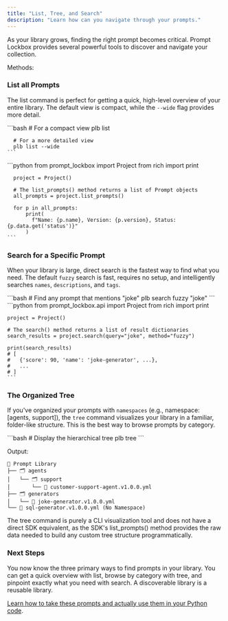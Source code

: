 ```yaml
---
title: "List, Tree, and Search"
description: "Learn how can you navigate through your prompts."
---
```


As your library grows, finding the right prompt becomes critical. Prompt Lockbox provides several powerful tools to discover and navigate your collection.

Methods:

### List all Prompts

The list command is perfect for getting a quick, high-level overview of your entire library. The default view is compact, while the `--wide` flag provides more detail.

<Tabs>
  <Tab title="CLI">
    ```bash
      # For a compact view
      plb list
      
      # For a more detailed view
      plb list --wide
    ```
  </Tab>
  <Tab title="Python">
    ```python
      from prompt_lockbox import Project
      from rich import print
      
      project = Project()
      
      # The list_prompts() method returns a list of Prompt objects
      all_prompts = project.list_prompts()
      
      for p in all_prompts:
          print(
            f"Name: {p.name}, Version: {p.version}, Status: {p.data.get('status')}"
          )
    ```
  </Tab>
</Tabs>

### Search for a Specific Prompt

When your library is large, direct search is the fastest way to find what you need. The default `fuzzy` search is fast, requires no setup, and intelligently searches `names`, `descriptions`, and `tags`.

<Tabs>
  <Tab title="CLI">
    ```bash
    # Find any prompt that mentions "joke"
    plb search fuzzy "joke"
    ```
  </Tab>
  <Tab title="Python">
    ```python
    from prompt_lockbox.api import Project
    from rich import print
    
    project = Project()
    
    # The search() method returns a list of result dictionaries
    search_results = project.search(query="joke", method="fuzzy")
    
    print(search_results)
    # [
    #   {'score': 90, 'name': 'joke-generator', ...},
    #   ...
    # ]
    ```
  </Tab>
</Tabs>

### The Organized Tree

If you've organized your prompts with `namespaces` (e.g., namespace: [agents, support]), the `tree` command visualizes your library in a familiar, folder-like structure. This is the best way to browse prompts by category.

<Tabs>
  <Tab title="CLI">
    ```bash
    # Display the hierarchical tree
    plb tree
    ```
  </Tab>
</Tabs>

Output:

```shell
🥡 Prompt Library
├── 🗂️ agents 
│   └── 🗂️ support
│       └── 📄 customer-support-agent.v1.0.0.yml
├── 🗂️ generators
│   └── 📄 joke-generator.v1.0.0.yml
└── 📄 sql-generator.v1.0.0.yml (No Namespace)
```

<Note>
  The tree command is purely a CLI visualization tool and does not have a direct SDK equivalent, as the SDK's list_prompts() method provides the raw data needed to build any custom tree structure programmatically.
</Note>

### Next Steps

You now know the three primary ways to find prompts in your library. You can get a quick overview with list, browse by category with tree, and pinpoint exactly what you need with search. A discoverable library is a reusable library.

[Learn how to take these prompts and actually use them in your Python code](/third).